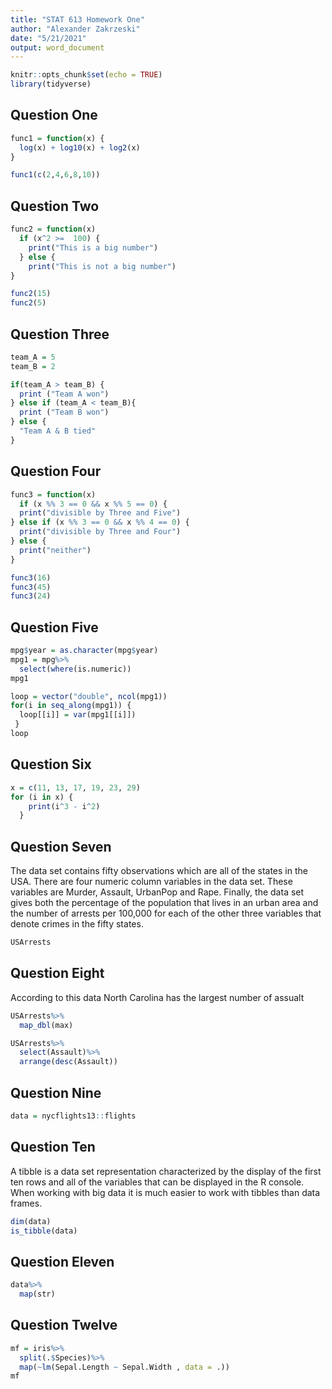 ```yaml
---
title: "STAT 613 Homework One"
author: "Alexander Zakrzeski"
date: "5/21/2021"
output: word_document
---
```


```r
knitr::opts_chunk$set(echo = TRUE)
library(tidyverse)
```

## Question One

```r
func1 = function(x) {
  log(x) + log10(x) + log2(x)
}

func1(c(2,4,6,8,10))
```

## Question Two

```r
func2 = function(x) 
  if (x^2 >=  100) {
    print("This is a big number")
  } else {
    print("This is not a big number")
}

func2(15)
func2(5)
```

## Question Three

```r
team_A = 5 
team_B = 2

if(team_A > team_B) {
  print ("Team A won")
} else if (team_A < team_B){
  print ("Team B won")
} else {
  "Team A & B tied"
}
```

## Question Four

```r
func3 = function(x)
  if (x %% 3 == 0 && x %% 5 == 0) {
  print("divisible by Three and Five")
} else if (x %% 3 == 0 && x %% 4 == 0) {
  print("divisible by Three and Four")
} else {
  print("neither")
}

func3(16)
func3(45)
func3(24)
```

## Question Five

```r
mpg$year = as.character(mpg$year)
mpg1 = mpg%>%
  select(where(is.numeric))
mpg1

loop = vector("double", ncol(mpg1))  
for(i in seq_along(mpg1)) {           
  loop[[i]] = var(mpg1[[i]])      
 }
loop
```

## Question Six

```r
x = c(11, 13, 17, 19, 23, 29)
for (i in x) {
    print(i^3 - i^2)
  }
```

## Question Seven
The data set contains fifty observations which are all of the states in the USA. There are four numeric column variables in the data set. These variables are Murder, Assault, UrbanPop and Rape. Finally, the data set gives both the
percentage of the population that lives in an urban area and the number of 
arrests per 100,000 for each of the other three variables that denote crimes 
in the fifty states.

```r
USArrests
```

## Question Eight
According to this data North Carolina has the largest number of assualt

```r
USArrests%>%
  map_dbl(max)

USArrests%>%
  select(Assault)%>%
  arrange(desc(Assault))
```

## Question Nine

```r
data = nycflights13::flights
```

## Question Ten
A tibble is a data set representation characterized by the display of the first 
ten rows and all of the variables that can be displayed in the R console.
When working with big data it is much easier to work with tibbles than 
data frames.

```r
dim(data)
is_tibble(data)
```

## Question Eleven

```r
data%>%
  map(str)
```

## Question Twelve

```r
mf = iris%>%
  split(.$Species)%>%
  map(~lm(Sepal.Length ~ Sepal.Width , data = .))
mf
```
